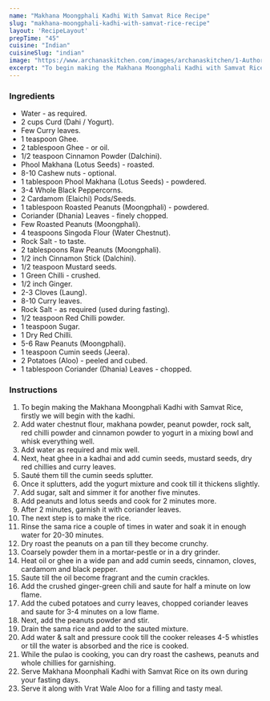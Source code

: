 ---
name: "Makhana Moongphali Kadhi With Samvat Rice Recipe"
slug: "makhana-moongphali-kadhi-with-samvat-rice-recipe"
layout: 'RecipeLayout'
prepTime: "45"
cuisine: "Indian"
cuisineSlug: "indian"
image: "https://www.archanaskitchen.com/images/archanaskitchen/1-Author/suman_prakash/Samvat_Rice_with_Makhana_and_Moongphali_Kadhi_Recipe_Vrat_Fasting_Recipes-1-2.jpg"
excerpt: "To begin making the Makhana Moongphali Kadhi with Samvat Rice, firstly we will begin with the kadhi"
---

### Ingredients

- Water - as required.
- 2 cups Curd (Dahi / Yogurt).
- Few Curry leaves.
- 1 teaspoon Ghee.
- 2 tablespoon Ghee - or oil.
- 1/2 teaspoon Cinnamon Powder (Dalchini).
- Phool Makhana (Lotus Seeds) - roasted.
- 8-10 Cashew nuts - optional.
- 1 tablespoon Phool Makhana (Lotus Seeds) - powdered.
- 3-4 Whole Black Peppercorns.
- 2 Cardamom (Elaichi) Pods/Seeds.
- 1 tablespoon Roasted Peanuts (Moongphali) - powdered.
- Coriander (Dhania) Leaves - finely chopped.
- Few Roasted Peanuts (Moongphali).
- 4 teaspoons Singoda Flour (Water Chestnut).
- Rock Salt - to taste.
- 2 tablespoons Raw Peanuts (Moongphali).
- 1/2 inch Cinnamon Stick (Dalchini).
- 1/2 teaspoon Mustard seeds.
- 1 Green Chilli - crushed.
- 1/2 inch Ginger.
- 2-3 Cloves (Laung).
- 8-10 Curry leaves.
- Rock Salt - as required (used during fasting).
- 1/2 teaspoon Red Chilli powder.
- 1 teaspoon Sugar.
- 1 Dry Red Chilli.
- 5-6 Raw Peanuts (Moongphali).
- 1 teaspoon Cumin seeds (Jeera).
- 2 Potatoes (Aloo) - peeled and cubed.
- 1 tablespoon Coriander (Dhania) Leaves - chopped.

### Instructions

1. To begin making the Makhana Moongphali Kadhi with Samvat Rice, firstly we will begin with the kadhi.
1. Add water chestnut flour, makhana powder, peanut powder, rock salt, red chilli powder and cinnamon powder to yogurt in a mixing bowl and whisk everything well.
1. Add water as required and mix well.
1. Next, heat ghee in a kadhai and add cumin seeds, mustard seeds, dry red chillies and curry leaves.
1. Sauté them till the cumin seeds splutter.
1. Once it splutters, add the yogurt mixture and cook till it thickens slightly.
1. Add sugar, salt and simmer it for another five minutes.
1. Add peanuts and lotus seeds and cook for 2 minutes more.
1. After 2 minutes, garnish it with coriander leaves.
1. The next step is to make the rice.
1. Rinse the sama rice a couple of times in water and soak it in enough water for 20-30 minutes.
1. Dry roast the peanuts on a pan till they become crunchy.
1. Coarsely powder them in a mortar-pestle or in a dry grinder.
1. Heat oil or ghee in a wide pan and add cumin seeds, cinnamon, cloves, cardamom and black pepper.
1. Saute till the oil become fragrant and the cumin crackles.
1. Add the crushed ginger-green chili and saute for half a minute on low flame.
1. Add the cubed potatoes and curry leaves, chopped coriander leaves and saute for 3-4 minutes on a low flame.
1. Next, add the peanuts powder and stir.
1. Drain the sama rice and add to the sauted mixture.
1. Add water & salt and pressure cook till the cooker releases 4-5 whistles or till the water is absorbed and the rice is cooked.
1. While the pulao is cooking, you can dry roast the cashews, peanuts and whole chillies for garnishing.
1. Serve Makhana Moonphali Kadhi with Samvat Rice on its own during your fasting days.
1. Serve it along with Vrat Wale Aloo for a filling and tasty meal.
